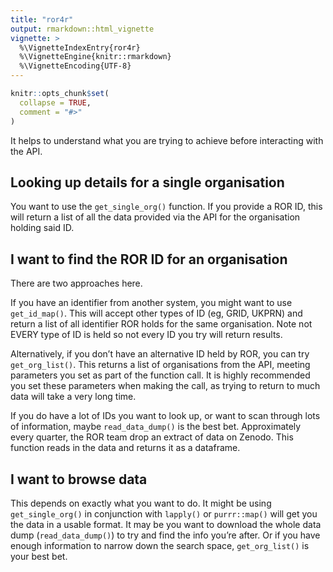 ```yaml
---
title: "ror4r"
output: rmarkdown::html_vignette
vignette: >
  %\VignetteIndexEntry{ror4r}
  %\VignetteEngine{knitr::rmarkdown}
  %\VignetteEncoding{UTF-8}
---
```


```r
knitr::opts_chunk$set(
  collapse = TRUE,
  comment = "#>"
)
```

It helps to understand what you are trying to achieve before interacting with the API.

## Looking up details for a single organisation

You want to use the `get_single_org()` function. If you provide a ROR ID, this will return a list of all the data provided via the API for the organisation holding said ID. 

## I want to find the ROR ID for an organisation

There are two approaches here.

If you have an identifier from another system, you might want to use `get_id_map()`. This will accept other types of ID (eg, GRID, UKPRN) and return a list of all identifier ROR holds for the same organisation. Note not EVERY type of ID is held so not every ID you try will return results.

Alternatively, if you don't have an alternative ID held by ROR, you can try `get_org_list()`. This returns a list of organisations from the API, meeting parameters you set as part of the function call. It is highly recommended you set these parameters when making the call, as trying to return to much data will take a very long time.

If you do have a lot of IDs you want to look up, or want to scan through lots of information, maybe `read_data_dump()` is the best bet. Approximately every quarter, the ROR team drop an extract of data on Zenodo. This function reads in the data and returns it as a dataframe. 

## I want to browse data

This depends on exactly what you want to do. It might be using `get_single_org()` in conjunction with `lapply()` or `purrr::map()` will get you the data in a usable format. It may be you want to download the whole data dump (`read_data_dump()`) to try and find the info you're after. Or if you have enough information to narrow down the search space, `get_org_list()` is your best bet.

